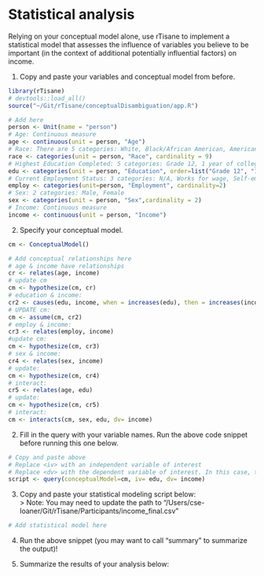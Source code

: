 # Statistical analysis
Relying on your conceptual model alone, use rTisane to implement a statistical model that assesses the influence of variables you believe to be important (in the context of additional potentially influential factors) on income.

1. Copy and paste your variables and conceptual model from before. 
```r
library(rTisane)
# devtools::load_all()
source("~/Git/rTisane/conceptualDisambiguation/app.R")

# Add here
person <- Unit(name = "person")
# Age: Continuous measure
age <- continuous(unit = person, "Age")
# Race: There are 5 categories: White, Black/African American, American Indian or Alaska Native, Asian or Pacific Islander, Mixed Race
race <- categories(unit = person, "Race", cardinality = 9)
# Highest Education Completed: 5 categories: Grade 12, 1 year of college, 2 years of college, 4 years of college, 5+ years of colleges
edu <- categories(unit = person, "Education", order=list("Grade 12", "1 year of college", "2 years of college", "4 years of college", "5+ years of college"))
# Current Employment Status: 3 categories: N/A, Works for wage, Self-employed
employ <- categories(unit=person, "Employment", cardinality=2)
# Sex: 2 categories: Male, Female
sex <- categories(unit = person, "Sex",cardinality = 2)
# Income: Continuous measure
income <- continuous(unit = person, "Income")
```

2. Specify your conceptual model. 
```r
cm <- ConceptualModel()

# Add conceptual relationships here
# age & income have relationships
cr <- relates(age, income)
# update cm
cm <- hypothesize(cm, cr)
# education & income:
cr2 <- causes(edu, income, when = increases(edu), then = increases(income))
# UPDATE cm:
cm <- assume(cm, cr2)
# employ & income:
cr3 <- relates(employ, income)
#update cm:
cm <- hypothesize(cm, cr3)
# sex & income:
cr4 <- relates(sex, income)
# update:
cm <- hypothesize(cm, cr4)
# interact:
cr5 <- relates(age, edu)
# update:
cm <- hypothesize(cm, cr5)
# interact:
cm <- interacts(cm, sex, edu, dv= income)
```

2. Fill in the query with your variable names. Run the above code snippet before running this one below.
```r
# Copy and paste above 
# Replace <iv> with an independent variable of interest
# Replace <dv> with the dependent variable of interest. In this case, the variable for income. 
script <- query(conceptualModel=cm, iv= edu, dv= income)
```

3. Copy and paste your statistical modeling script below:  
> Note: You may need to update the path to "/Users/cse-loaner/Git/rTisane/Participants/income_final.csv"
```r
# Add statistical model here

```

4. Run the above snippet (you may want to call "summary" to summarize the output)!

5. Summarize the results of your analysis below: 
